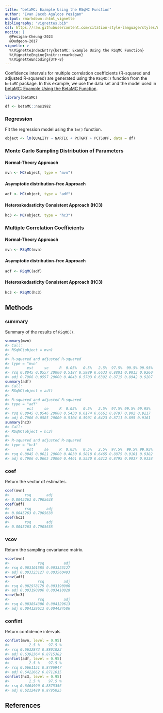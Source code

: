 ```yaml
---
title: "betaMC: Example Using the RSqMC Function"
author: "Ivan Jacob Agaloos Pesigan"
output: rmarkdown::html_vignette
bibliography: "vignettes.bib"
csl: https://raw.githubusercontent.com/citation-style-language/styles/master/apa.csl
nocite: |
  @Pesigan-Cheung-2023
  @Dudgeon-2017
vignette: >
  %\VignetteIndexEntry{betaMC: Example Using the RSqMC Function}
  %\VignetteEngine{knitr::rmarkdown}
  %\VignetteEncoding{UTF-8}
---
```




Confidence intervals for
multiple correlation coefficients
(R-squared and adjusted R-squared)
are generated using
the `RSqMC()` function from the `betaMC` package.
In this example,
we use the data set and the model used in
[betaMC: Example Using the BetaMC Function](example-beta-mc.html).


``` r
library(betaMC)
```




``` r
df <- betaMC::nas1982
```

### Regression

Fit the regression model using the `lm()` function.


``` r
object <- lm(QUALITY ~ NARTIC + PCTGRT + PCTSUPP, data = df)
```

### Monte Carlo Sampling Distribution of Parameters

#### Normal-Theory Approach


``` r
mvn <- MC(object, type = "mvn")
```

#### Asymptotic distribution-free Approach


``` r
adf <- MC(object, type = "adf")
```

#### Heteroskedasticity Consistent Approach (HC3)


``` r
hc3 <- MC(object, type = "hc3")
```

### Multiple Correlation Coefficients

#### Normal-Theory Approach


``` r
mvn <- RSqMC(mvn)
```

#### Asymptotic distribution-free Approach


``` r
adf <- RSqMC(adf)
```

#### Heteroskedasticity Consistent Approach (HC3)


``` r
hc3 <- RSqMC(hc3)
```

## Methods

### summary

Summary of the results of `RSqMC()`.


``` r
summary(mvn)
#> Call:
#> RSqMC(object = mvn)
#> 
#> R-squared and adjusted R-squared
#> type = "mvn"
#>        est     se     R  0.05%   0.5%   2.5%  97.5%  99.5% 99.95%
#> rsq 0.8045 0.0557 20000 0.5187 0.5989 0.6633 0.8801 0.9013 0.9260
#> adj 0.7906 0.0597 20000 0.4843 0.5703 0.6392 0.8715 0.8942 0.9207
summary(adf)
#> Call:
#> RSqMC(object = adf)
#> 
#> R-squared and adjusted R-squared
#> type = "adf"
#>        est     se     R  0.05%   0.5%   2.5%  97.5% 99.5% 99.95%
#> rsq 0.8045 0.0546 20000 0.5430 0.6174 0.6661 0.8797 0.902 0.9217
#> adj 0.7906 0.0585 20000 0.5104 0.5901 0.6423 0.8711 0.895 0.9161
summary(hc3)
#> Call:
#> RSqMC(object = hc3)
#> 
#> R-squared and adjusted R-squared
#> type = "hc3"
#>        est     se     R  0.05%   0.5%   2.5%  97.5%  99.5% 99.95%
#> rsq 0.8045 0.0621 20000 0.4830 0.5818 0.6465 0.8875 0.9101 0.9382
#> adj 0.7906 0.0665 20000 0.4461 0.5520 0.6212 0.8795 0.9037 0.9338
```

### coef

Return the vector of estimates.


``` r
coef(mvn)
#>       rsq       adj 
#> 0.8045263 0.7905638
coef(adf)
#>       rsq       adj 
#> 0.8045263 0.7905638
coef(hc3)
#>       rsq       adj 
#> 0.8045263 0.7905638
```

### vcov

Return the sampling covariance matrix.


``` r
vcov(mvn)
#>             rsq         adj
#> rsq 0.003101585 0.003323127
#> adj 0.003323127 0.003560493
vcov(adf)
#>             rsq         adj
#> rsq 0.002978179 0.003190906
#> adj 0.003190906 0.003418828
vcov(hc3)
#>             rsq         adj
#> rsq 0.003854306 0.004129613
#> adj 0.004129613 0.004424586
```

### confint

Return confidence intervals.


``` r
confint(mvn, level = 0.95)
#>         2.5 %    97.5 %
#> rsq 0.6632873 0.8801023
#> adj 0.6392364 0.8715382
confint(adf, level = 0.95)
#>         2.5 %    97.5 %
#> rsq 0.6661151 0.8796947
#> adj 0.6422662 0.8711015
confint(hc3, level = 0.95)
#>         2.5 %    97.5 %
#> rsq 0.6464990 0.8875356
#> adj 0.6212489 0.8795025
```

## References
